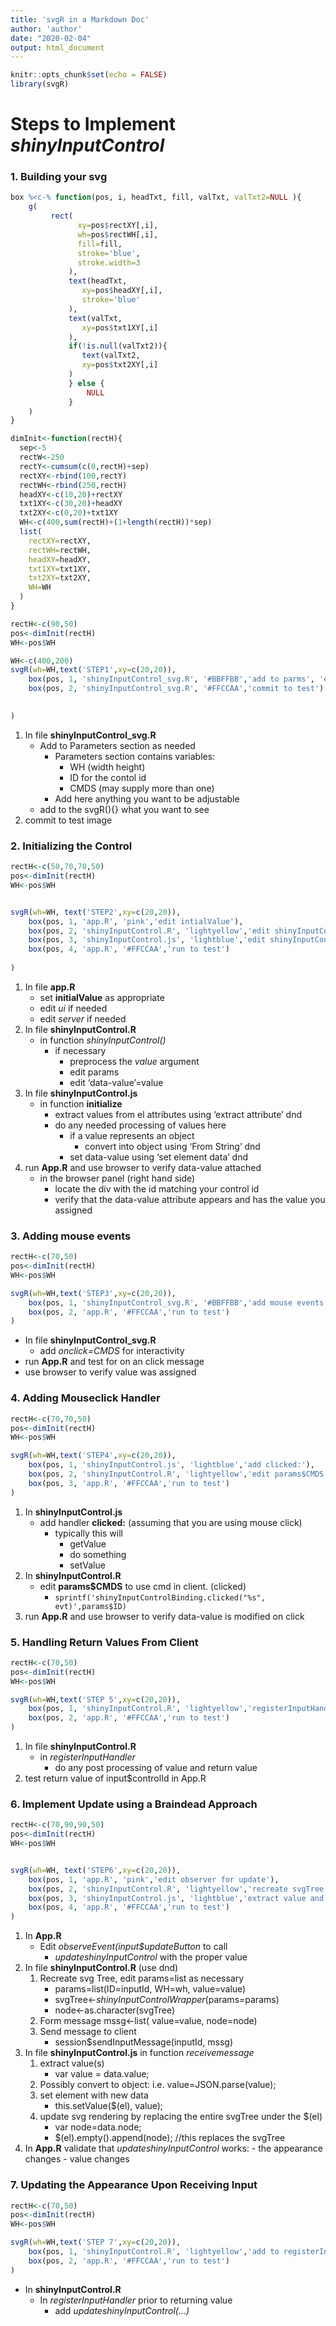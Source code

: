```yaml
---
title: 'svgR in a Markdown Doc'
author: 'author'
date: "2020-02-04"
output: html_document
---
```


  
```r
knitr::opts_chunk$set(echo = FALSE)
library(svgR)
```


# Steps to Implement *shinyInputControl*

### 1. Building your svg

```r
box %<c-% function(pos, i, headTxt, fill, valTxt, valTxt2=NULL ){
    g(
         rect(
               xy=pos$rectXY[,i],
               wh=pos$rectWH[,i],
               fill=fill,
               stroke='blue',
               stroke.width=3
             ), 
             text(headTxt,
                xy=pos$headXY[,i],
                stroke='blue' 
             ),
             text(valTxt,
                xy=pos$txt1XY[,i]
             ),
             if(!is.null(valTxt2)){
                text(valTxt2,
                xy=pos$txt2XY[,i]
             ) 
             } else {
                 NULL
             }
    )
}

dimInit<-function(rectH){
  sep<-5
  rectW<-250
  rectY<-cumsum(c(0,rectH)+sep)
  rectXY<-rbind(100,rectY)
  rectWH<-rbind(250,rectH)
  headXY<-c(10,20)+rectXY
  txt1XY<-c(30,20)+headXY
  txt2XY<-c(0,20)+txt1XY
  WH<-c(400,sum(rectH)+(1+length(rectH))*sep)
  list(
    rectXY=rectXY,
    rectWH=rectWH,
    headXY=headXY,
    txt1XY=txt1XY,
    txt2XY=txt2XY,
    WH=WH
  )
}

rectH<-c(90,50)
pos<-dimInit(rectH)
WH<-pos$WH

WH<-c(400,200)
svgR(wh=WH,text('STEP1',xy=c(20,20)),
    box(pos, 1, 'shinyInputControl_svg.R', '#BBFFBB','add to parms', 'edit svgR'),
    box(pos, 2, 'shinyInputControl_svg.R', '#FFCCAA','commit to test')

 
)
````

1. In file **shinyInputControl_svg.R** 
    - Add to Parameters section as needed
        - Parameters section contains variables:
            - WH (width height) 
            - ID for the contol id
            - CMDS (may supply more than one)
        - Add here anything you want to be adjustable
    - add to the svgR(){} what you want to see
2. commit to test image 
 

### 2. Initializing the Control

```r





rectH<-c(50,70,70,50)
pos<-dimInit(rectH)
WH<-pos$WH


svgR(wh=WH, text('STEP2',xy=c(20,20)),
    box(pos, 1, 'app.R', 'pink','edit intialValue'),
    box(pos, 2, 'shinyInputControl.R', 'lightyellow','edit shinyInputControl()'),
    box(pos, 3, 'shinyInputControl.js', 'lightblue','edit shinyInputControl()'),
    box(pos, 4, 'app.R', '#FFCCAA','run to test')
     
)
````

1. In file **app.R**
   - set **initialValue** as appropriate
   - edit *ui*  if needed
   - edit *server* if needed
2. In file **shinyInputControl.R**
    - in function *shinyInputControl()*
        -  if necessary 
            - preprocess the *value* argument 
            - edit params 
            - edit 'data-value'=value
2. In file **shinyInputControl.js**
    - in function **initialize**
        - extract values from el attributes using 'extract attribute' dnd
        - do any needed processing of values here 
            - if a value represents an object
                - convert into object using 'From String' dnd
            - set data-value using 'set element data' dnd
3. run **App.R** and use browser to verify data-value attached
    - in the browser panel (right hand side) 
        - locate the div with the id matching your control id 
        - verify that the data-value attribute appears and has the value you assigned



### 3. Adding mouse events

```r
rectH<-c(70,50)
pos<-dimInit(rectH)
WH<-pos$WH

svgR(wh=WH,text('STEP3',xy=c(20,20)),
    box(pos, 1, 'shinyInputControl_svg.R', '#BBFFBB','add mouse events'),
    box(pos, 2, 'app.R', '#FFCCAA','run to test')
)
````

- In file **shinyInputControl_svg.R** 
    - add *onclick=CMDS*  for interactivity
- run **App.R** and test for on an click message
- use browser to verify value was assigned 


### 4. Adding Mouseclick Handler

```r
rectH<-c(70,70,50)
pos<-dimInit(rectH)
WH<-pos$WH

svgR(wh=WH,text('STEP4',xy=c(20,20)),
    box(pos, 1, 'shinyInputControl.js', 'lightblue','add clicked:'),
    box(pos, 2, 'shinyInputControl.R', 'lightyellow','edit params$CMDS'),
    box(pos, 3, 'app.R', '#FFCCAA','run to test')
)
````

1. In **shinyInputControl.js**
    - add handler **clicked:** (assuming that you are using mouse click)
        - typically this will
            - getValue
            - do something
            - setValue
2. In **shinyInputControl.R**
    - edit **params\$CMDS** to use cmd in client. (clicked)
        - `sprintf('shinyInputControlBinding.clicked("%s", evt)',params$ID)`
3. run **App.R** and use browser to verify data-value is modified on click

### 5. Handling Return Values From Client

```r

rectH<-c(70,50)
pos<-dimInit(rectH)
WH<-pos$WH

svgR(wh=WH,text('STEP 5',xy=c(20,20)),
    box(pos, 1, 'shinyInputControl.R', 'lightyellow','registerInputHandler'),
    box(pos, 2, 'app.R', '#FFCCAA','run to test')
)
````

1. In file **shinyInputControl.R** 
    - in *registerInputHandler*
        - do any post processing of value and return value
2. test return value of input\$controlId in App.R

### 6. Implement  Update using a Braindead Approach

```r
rectH<-c(70,90,90,50)
pos<-dimInit(rectH)
WH<-pos$WH


svgR(wh=WH, text('STEP6',xy=c(20,20)),
    box(pos, 1, 'app.R', 'pink','edit observer for update'),
    box(pos, 2, 'shinyInputControl.R', 'lightyellow','recreate svgTree', 'create & send message'),
    box(pos, 3, 'shinyInputControl.js', 'lightblue','extract value and set element', 'extract and replace tree'),
    box(pos, 4, 'app.R', '#FFCCAA','run to test')
)
````


1. In **App.R** 
    - Edit *observeEvent(input\$updateButton* to call
       - *updateshinyInputControl* with the proper value
2. In file **shinyInputControl.R** (use dnd)
    1. Recreate svg Tree, edit params=list as necessary
        - params=list(ID=inputId, WH=wh, value=value) 
        - svgTree<-*shinyInputControlWrapper*(params=params)
        - node<-as.character(svgTree)
    2. Form message
          mssg<-list( value=value, node=node) 
    3. Send message to client
          - session\$sendInputMessage(inputId, mssg)
3. In file **shinyInputControl.js** in function *receivemessage*
    1. extract value(s) 
        - var value = data.value;
    2. Possibly convert to object: i.e. value=JSON.parse(value);
    3. set element with new data
        - this.setValue($(el), value);
    4. update svg rendering by replacing the entire svgTree under the $(el)
        - var node=data.node; 
        - \$(el).empty().append(node); //this replaces the svgTree
4. In **App.R** validate that *updateshinyInputControl* works:
        -  the appearance changes
        -  value changes

### 7. Updating the Appearance Upon Receiving Input 

```r
rectH<-c(70,50)
pos<-dimInit(rectH)
WH<-pos$WH

svgR(wh=WH,text('STEP 7',xy=c(20,20)),
    box(pos, 1, 'shinyInputControl.R', 'lightyellow','add to registerInputHandler', 'updateshinyInputControl(...)'),
    box(pos, 2, 'app.R', '#FFCCAA','run to test')
)

````



- In **shinyInputControl.R**
    - In *registerInputHandler* prior to returning value
        - add *updateshinyInputControl(...)* 
      


